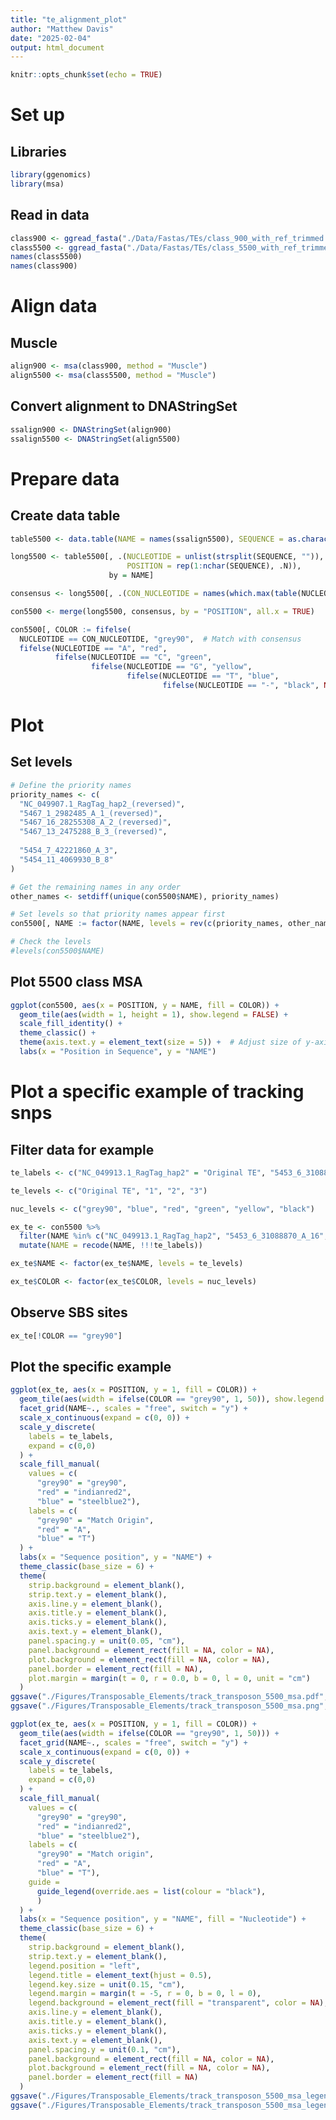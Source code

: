 ```yaml
---
title: "te_alignment_plot"
author: "Matthew Davis"
date: "2025-02-04"
output: html_document
---
```


```r
knitr::opts_chunk$set(echo = TRUE)
```

# Set up
## Libraries
```r
library(ggenomics)
library(msa)
```

## Read in data
```r
class900 <- ggread_fasta("./Data/Fastas/TEs/class_900_with_ref_trimmed.fasta")
class5500 <- ggread_fasta("./Data/Fastas/TEs/class_5500_with_ref_trimmed.fasta")
names(class5500)
names(class900)
```

# Align data
## Muscle
```r
align900 <- msa(class900, method = "Muscle")
align5500 <- msa(class5500, method = "Muscle")
```

## Convert alignment to DNAStringSet
```r
ssalign900 <- DNAStringSet(align900)
ssalign5500 <- DNAStringSet(align5500)
```


# Prepare data
## Create data table
```r
table5500 <- data.table(NAME = names(ssalign5500), SEQUENCE = as.character(ssalign5500))

long5500 <- table5500[, .(NUCLEOTIDE = unlist(strsplit(SEQUENCE, "")),
                          POSITION = rep(1:nchar(SEQUENCE), .N)),
                      by = NAME]

consensus <- long5500[, .(CON_NUCLEOTIDE = names(which.max(table(NUCLEOTIDE)))), by = POSITION]

con5500 <- merge(long5500, consensus, by = "POSITION", all.x = TRUE)

con5500[, COLOR := fifelse(
  NUCLEOTIDE == CON_NUCLEOTIDE, "grey90",  # Match with consensus
  fifelse(NUCLEOTIDE == "A", "red",
          fifelse(NUCLEOTIDE == "C", "green",
                  fifelse(NUCLEOTIDE == "G", "yellow",
                          fifelse(NUCLEOTIDE == "T", "blue",
                                  fifelse(NUCLEOTIDE == "-", "black", NA_character_))))))]
```

# Plot
## Set levels
```r
# Define the priority names
priority_names <- c(
  "NC_049907.1_RagTag_hap2_(reversed)",  
  "5467_1_2982485_A_1_(reversed)",     
  "5467_16_28255308_A_2_(reversed)",    
  "5467_13_2475288_B_3_(reversed)", 
  
  "5454_7_42221860_A_3",
  "5454_11_4069930_B_8"
)

# Get the remaining names in any order
other_names <- setdiff(unique(con5500$NAME), priority_names)

# Set levels so that priority names appear first
con5500[, NAME := factor(NAME, levels = rev(c(priority_names, other_names)))]

# Check the levels
#levels(con5500$NAME)

```


## Plot 5500 class MSA
```r
ggplot(con5500, aes(x = POSITION, y = NAME, fill = COLOR)) +
  geom_tile(aes(width = 1, height = 1), show.legend = FALSE) +
  scale_fill_identity() +
  theme_classic() +
  theme(axis.text.y = element_text(size = 5)) +  # Adjust size of y-axis text if needed
  labs(x = "Position in Sequence", y = "NAME")
```

# Plot a specific example of tracking snps
## Filter data for example
```r
te_labels <- c("NC_049913.1_RagTag_hap2" = "Original TE", "5453_6_31088870_A_16" = "1", "5454_16_25742773_A_6" = "3", "5453_13_32806166_A_41" = "2")

te_levels <- c("Original TE", "1", "2", "3")

nuc_levels <- c("grey90", "blue", "red", "green", "yellow", "black")

ex_te <- con5500 %>% 
  filter(NAME %in% c("NC_049913.1_RagTag_hap2", "5453_6_31088870_A_16", "5454_16_25742773_A_6", "5453_13_32806166_A_41")) %>%
  mutate(NAME = recode(NAME, !!!te_labels))

ex_te$NAME <- factor(ex_te$NAME, levels = te_levels)

ex_te$COLOR <- factor(ex_te$COLOR, levels = nuc_levels)
```

## Observe SBS sites
```r
ex_te[!COLOR == "grey90"]
```


## Plot the specific example
```r
ggplot(ex_te, aes(x = POSITION, y = 1, fill = COLOR)) +
  geom_tile(aes(width = ifelse(COLOR == "grey90", 1, 50)), show.legend = FALSE) +
  facet_grid(NAME~., scales = "free", switch = "y") +
  scale_x_continuous(expand = c(0, 0)) +
  scale_y_discrete(
    labels = te_labels,
    expand = c(0,0)
  ) +
  scale_fill_manual(
    values = c(
      "grey90" = "grey90",
      "red" = "indianred2",
      "blue" = "steelblue2"),
    labels = c(
      "grey90" = "Match Origin",
      "red" = "A", 
      "blue" = "T")
  ) +
  labs(x = "Sequence position", y = "NAME") +
  theme_classic(base_size = 6) +
  theme(
    strip.background = element_blank(),
    strip.text.y = element_blank(),
    axis.line.y = element_blank(),
    axis.title.y = element_blank(),
    axis.ticks.y = element_blank(),
    axis.text.y = element_blank(),
    panel.spacing.y = unit(0.05, "cm"),
    panel.background = element_rect(fill = NA, color = NA),
    plot.background = element_rect(fill = NA, color = NA),
    panel.border = element_rect(fill = NA),
    plot.margin = margin(t = 0, r = 0.0, b = 0, l = 0, unit = "cm")
  )
ggsave("./Figures/Transposable_Elements/track_transposon_5500_msa.pdf", height = 1.25, width = 2)
ggsave("./Figures/Transposable_Elements/track_transposon_5500_msa.png", height = 1.25, width = 2)

ggplot(ex_te, aes(x = POSITION, y = 1, fill = COLOR)) +
  geom_tile(aes(width = ifelse(COLOR == "grey90", 1, 50))) +
  facet_grid(NAME~., scales = "free", switch = "y") +
  scale_x_continuous(expand = c(0, 0)) +
  scale_y_discrete(
    labels = te_labels,
    expand = c(0,0)
  ) +
  scale_fill_manual(
    values = c(
      "grey90" = "grey90",
      "red" = "indianred2",
      "blue" = "steelblue2"),
    labels = c(
      "grey90" = "Match origin",
      "red" = "A", 
      "blue" = "T"),
    guide = 
      guide_legend(override.aes = list(colour = "black"), 
      )
  ) +
  labs(x = "Sequence position", y = "NAME", fill = "Nucleotide") +
  theme_classic(base_size = 6) +
  theme(
    strip.background = element_blank(),
    strip.text.y = element_blank(),
    legend.position = "left",
    legend.title = element_text(hjust = 0.5),
    legend.key.size = unit(0.15, "cm"),
    legend.margin = margin(t = -5, r = 0, b = 0, l = 0),
    legend.background = element_rect(fill = "transparent", color = NA),
    axis.line.y = element_blank(),
    axis.title.y = element_blank(),
    axis.ticks.y = element_blank(),
    axis.text.y = element_blank(),
    panel.spacing.y = unit(0.1, "cm"),
    panel.background = element_rect(fill = NA, color = NA),
    plot.background = element_rect(fill = NA, color = NA),
    panel.border = element_rect(fill = NA)
  )
ggsave("./Figures/Transposable_Elements/track_transposon_5500_msa_legend.pdf", height = 1.25, width = 2)
ggsave("./Figures/Transposable_Elements/track_transposon_5500_msa_legend.png", height = 1.25, width = 2)
```



